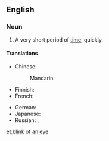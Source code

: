 ==English==

===Noun===
{{head|en|noun|head=[[blink]] of an [[eye]]}}

# {{idiomatic}} A very short period of [[time]]; quickly.

====Translations====
{{trans-top|very short period of time}}
* Chinese:
*: Mandarin: {{t|zh|眨眼|tr=zhǎyǎn|sc=Hani}}
* Finnish: {{t|fi|silmänräpäys}}
* French: {{t|fr|clin d'œil|m}}
{{trans-mid}}
* German: {{t|de|Augenblick|m}}
* Japanese: {{t|ja|あっという間|tr= あっというま, a-tto iu ma|sc=Jpan}} {{qualifier|the time it takes to say "Ah!"}}
* Russian: {{t|ru|мгновение ока|n|tr=mgnovénije óka|sc=Cyrl}}, {{t|ru|мгновение|n|tr=mgnovénije|sc=Cyrl}}
{{trans-bottom}}

[[et:blink of an eye]]